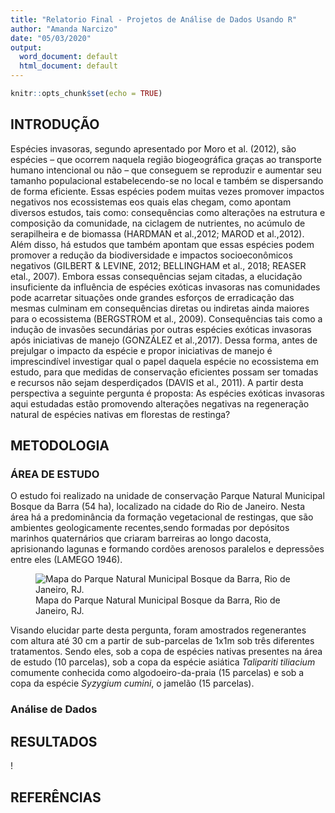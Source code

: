 ```yaml
---
title: "Relatorio Final - Projetos de Análise de Dados Usando R"
author: "Amanda Narcizo"
date: "05/03/2020"
output:
  word_document: default
  html_document: default
---
```


```r
knitr::opts_chunk$set(echo = TRUE)
```

## INTRODUÇÃO 
  Espécies invasoras, segundo apresentado por Moro et al. (2012), são
espécies – que ocorrem naquela região biogeográfica graças ao
transporte humano intencional ou não – que conseguem se reproduzir e aumentar seu
tamanho populacional estabelecendo-se no local e também se dispersando de forma
eficiente. 
  Essas espécies podem muitas vezes promover impactos negativos nos ecossistemas eos quais elas chegam, como apontam diversos estudos, tais como: consequências como alterações na estrutura e composição da comunidade, na ciclagem de nutrientes, no acúmulo de serapilheira e de biomassa (HARDMAN et al.,2012; MAROD et al.,2012). Além disso, há estudos que também apontam que essas espécies podem promover a redução da biodiversidade e impactos socioeconômicos negativos (GILBERT & LEVINE, 2012; BELLINGHAM et al., 2018; REASER etal., 2007).
  Embora essas consequências sejam citadas, a elucidação insuficiente da
influência de espécies exóticas invasoras nas comunidades pode acarretar situações
onde grandes esforços de erradicação das mesmas culminam em consequências
diretas ou indiretas ainda maiores para o ecossistema (BERGSTROM et al., 2009).
Consequências tais como a indução de invasões secundárias por outras espécies
exóticas invasoras após iniciativas de manejo (GONZÁLEZ et al.,2017).
  Dessa forma, antes de prejulgar o impacto da espécie e propor iniciativas de
manejo é imprescindível investigar qual o papel daquela espécie no ecossistema em
estudo, para que medidas de conservação eficientes possam ser tomadas e recursos
não sejam desperdiçados (DAVIS et al., 2011). A partir desta perspectiva a seguinte
pergunta é proposta: As espécies exóticas invasoras aqui estudadas estão promovendo
alterações negativas na regeneração natural de espécies nativas em florestas de
restinga? 

## METODOLOGIA 

### ÁREA DE ESTUDO
 
   O estudo foi realizado na unidade de conservação Parque Natural Municipal Bosque da Barra (54 ha), localizado na cidade do Rio de Janeiro. Nesta área há a predominância da formação vegetacional de restingas, que são ambientes geologicamente recentes,sendo formadas por depósitos marinhos quaternários que criaram barreiras ao longo dacosta, aprisionando lagunas e formando cordões arenosos paralelos e depressões entre eles (LAMEGO 1946).
  
![Mapa do Parque Natural Municipal Bosque da Barra, Rio de Janeiro, RJ.](Figs/figura02.png)

  Visando elucidar parte desta pergunta, foram amostrados regenerantes com altura até 30 cm a partir de sub-parcelas de 1x1m sob três diferentes tratamentos. Sendo eles, sob a copa de espécies nativas presentes na área de estudo (10 parcelas), sob a copa da espécie asiática _Talipariti tiliacium_ comumente conhecida como algodoeiro-da-praia (15 parcelas) e sob a copa da espécie _Syzygium cumini_, o jamelão (15 parcelas).  

### Análise de Dados 
  


## RESULTADOS 



! [](Figs/figura01.png)




## REFERÊNCIAS

